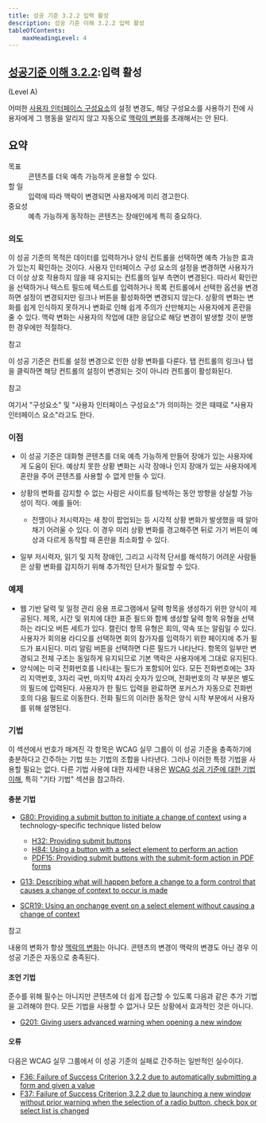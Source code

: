 ```yaml
---
title: 성공 기준 3.2.2 입력 활성
description: 성공 기준 이해 3.2.2 입력 활성
tableOfContents:
    maxHeadingLevel: 4
---
```



## [성공기준 이해 3.2.2](https://w3.org/TR/WCAG22#on-input):입력 활성 

(Level A)

<Card title="성공 기준 (SC)"></Card>

어떠한 [사용자 인터페이스 구성요소](../../../glossary/user-interface-component)의 설정 변경도, 해당 구성요소를 사용하기 전에 사용자에게 그 행동을 알리지 않고 자동으로 [맥락의 변화](../../../glossary/changes-of-context)를 초래해서는 안 된다.

## 요약

<dl>
<dt>목표</dt>
<dd>콘텐츠를 더욱 예측 가능하게 운용할 수 있다.</dd>
<dt>할 일</dt>
<dd>입력에 따라 맥락이 변경되면 사용자에게 미리 경고한다.</dd>
<dt>중요성</dt>
<dd>예측 가능하게 동작하는 콘텐츠는 장애인에게 특히 중요하다.</dd>
</dl>

### 의도

이 성공 기준의 목적은 데이터를 입력하거나 양식 컨트롤을 선택하면 예측 가능한 효과가 있는지 확인하는 것이다. 사용자 인터페이스 구성 요소의 설정을 변경하면 사용자가 더 이상 상호 작용하지 않을 때 유지되는 컨트롤의 일부 측면이 변경된다. 따라서 확인란을 선택하거나 텍스트 필드에 텍스트를 입력하거나 목록 컨트롤에서 선택한 옵션을 변경하면 설정이 변경되지만 링크나 버튼을 활성화하면 변경되지 않는다. 상황의 변화는 변화를 쉽게 인식하지 못하거나 변화로 인해 쉽게 주의가 산만해지는 사용자에게 혼란을 줄 수 있다. 맥락 변화는 사용자의 작업에 대한 응답으로 해당 변경이 발생할 것이 분명한 경우에만 적절하다.

참고

이 성공 기준은 컨트롤 설정 변경으로 인한 상황 변화를 다룬다. 탭 컨트롤의 링크나 탭을 클릭하면 해당 컨트롤의 설정이 변경되는 것이 아니라 컨트롤이 활성화된다.

참고

여기서 "구성요소" 및 "사용자 인터페이스 구성요소"가 의미하는 것은 때때로 "사용자 인터페이스 요소"라고도 한다.

### 이점

*   이 성공 기준은 대화형 콘텐츠를 더욱 예측 가능하게 만들어 장애가 있는 사용자에게 도움이 된다. 예상치 못한 상황 변화는 시각 장애나 인지 장애가 있는 사용자에게 혼란을 주어 콘텐츠를 사용할 수 없게 만들 수 있다.
*   상황의 변화를 감지할 수 없는 사람은 사이트를 탐색하는 동안 방향을 상실할 가능성이 적다. 예를 들어:
    
    *   전맹이나 저시력자는 새 창이 팝업되는 등 시각적 상황 변화가 발생했을 때 알아채기 어려울 수 있다. 이 경우 미리 상황 변화를 경고해주면 뒤로 가기 버튼이 예상과 다르게 동작할 때 혼란을 최소화할 수 있다.
*   일부 저시력자, 읽기 및 지적 장애인, 그리고 시각적 단서를 해석하기 어려운 사람들은 상황 변화를 감지하기 위해 추가적인 단서가 필요할 수 있다.

### 예제

*   웹 기반 달력 및 일정 관리 응용 프로그램에서 달력 항목을 생성하기 위한 양식이 제공된다. 제목, 시간 및 위치에 대한 표준 필드와 함께 생성할 달력 항목 유형을 선택하는 라디오 버튼 세트가 있다. 캘린더 항목 유형은 회의, 약속 또는 알림일 수 있다. 사용자가 회의용 라디오를 선택하면 회의 참가자를 입력하기 위한 페이지에 추가 필드가 표시된다. 미리 알림 버튼을 선택하면 다른 필드가 나타난다. 항목의 일부만 변경되고 전체 구조는 동일하게 유지되므로 기본 맥락은 사용자에게 그대로 유지된다.
*   양식에는 미국 전화번호를 나타내는 필드가 포함되어 있다. 모든 전화번호에는 3자리 지역번호, 3자리 국번, 마지막 4자리 숫자가 있으며, 전화번호의 각 부분은 별도의 필드에 입력된다. 사용자가 한 필드 입력을 완료하면 포커스가 자동으로 전화번호의 다음 필드로 이동한다. 전화 필드의 이러한 동작은 양식 시작 부분에서 사용자를 위해 설명된다.

### 기법

이 섹션에서 번호가 매겨진 각 항목은 WCAG 실무 그룹이 이 성공 기준을 충족하기에 충분하다고 간주하는 기법 또는 기법의 조합을 나타낸다. 그러나 이러한 특정 기법을 사용할 필요는 없다. 다른 기법 사용에 대한 자세한 내용은 [WCAG 성공 기준에 대한 기법 이해](understanding-techniques), 특히 "기타 기법" 섹션을 참고하라.

#### 충분 기법

*   [G80: Providing a submit button to initiate a change of context](https://www.w3.org/WAI/WCAG22/Techniques/general/G80) using a technology-specific technique listed below
    
    *   [H32: Providing submit buttons](https://www.w3.org/WAI/WCAG22/Techniques/html/H32)
    *   [H84: Using a button with a select element to perform an action](https://www.w3.org/WAI/WCAG22/Techniques/html/H84)
    *   [PDF15: Providing submit buttons with the submit-form action in PDF forms](https://www.w3.org/WAI/WCAG22/Techniques/pdf/PDF15)
*   [G13: Describing what will happen before a change to a form control that causes a change of context to occur is made](https://www.w3.org/WAI/WCAG22/Techniques/general/G13)
*   [SCR19: Using an onchange event on a select element without causing a change of context](https://www.w3.org/WAI/WCAG22/Techniques/client-side-script/SCR19)

참고

내용의 변화가 항상 [맥락의 변화](../../../glossary/changes-of-context)는 아니다. 콘텐츠의 변경이 맥락의 변경도 아닌 경우 이 성공 기준은 자동으로 충족된다.

#### 조언 기법

준수를 위해 필수는 아니지만 콘텐츠에 더 쉽게 접근할 수 있도록 다음과 같은 추가 기법을 고려해야 한다. 모든 기법을 사용할 수 없거나 모든 상황에서 효과적인 것은 아니다.

*   [G201: Giving users advanced warning when opening a new window](https://www.w3.org/WAI/WCAG22/Techniques/general/G201)

#### 오류

다음은 WCAG 실무 그룹에서 이 성공 기준의 실패로 간주하는 일반적인 실수이다.

*   [F36: Failure of Success Criterion 3.2.2 due to automatically submitting a form and given a value](https://www.w3.org/WAI/WCAG22/Techniques/failures/F36)
*   [F37: Failure of Success Criterion 3.2.2 due to launching a new window without prior warning when the selection of a radio button, check box or select list is changed](https://www.w3.org/WAI/WCAG22/Techniques/failures/F37)

